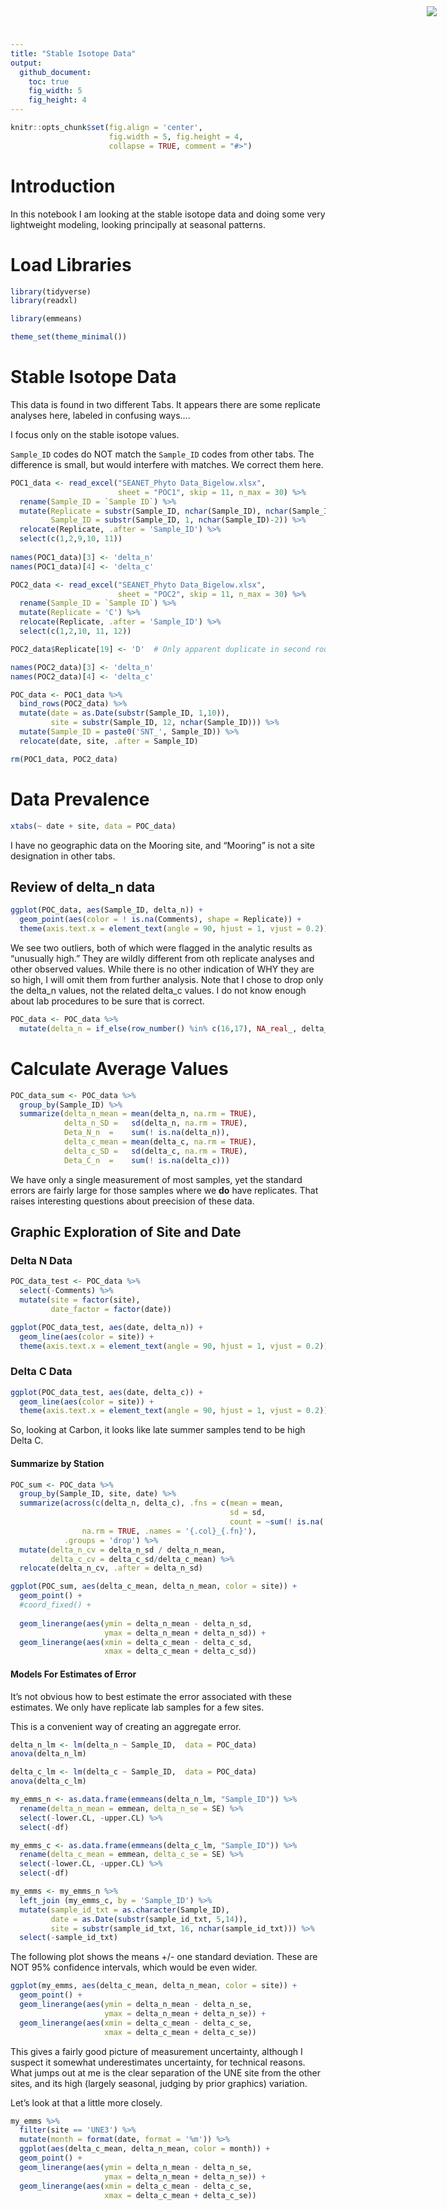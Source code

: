 ```yaml
---
title: "Stable Isotope Data"
output:
  github_document:
    toc: true
    fig_width: 5
    fig_height: 4
---
```

<img
    src="https://www.cascobayestuary.org/wp-content/uploads/2014/04/logo_sm.jpg"
    style="position:absolute;top:10px;right:50px;" />

```r
knitr::opts_chunk$set(fig.align = 'center',
                      fig.width = 5, fig.height = 4,
                      collapse = TRUE, comment = "#>")
```

# Introduction
In this notebook I am looking at the stable isotope data and doing some very 
lightweight modeling, looking principally at seasonal patterns. 

# Load Libraries
```r
library(tidyverse)
library(readxl)

library(emmeans)

theme_set(theme_minimal())
```

# Stable Isotope Data
This data is found in two different Tabs.  It appears there are some replicate 
analyses here, labeled in confusing ways....

I focus only on the stable isotope values.

`Sample_ID` codes do NOT match the `Sample_ID` codes from other tabs.  The 
difference is small, but would interfere with matches.  We correct them here.

```r
POC1_data <- read_excel("SEANET_Phyto Data_Bigelow.xlsx", 
                        sheet = "POC1", skip = 11, n_max = 30) %>%
  rename(Sample_ID = `Sample ID`) %>%
  mutate(Replicate = substr(Sample_ID, nchar(Sample_ID), nchar(Sample_ID)),
         Sample_ID = substr(Sample_ID, 1, nchar(Sample_ID)-2)) %>%
  relocate(Replicate, .after = 'Sample_ID') %>%
  select(c(1,2,9,10, 11))
  
names(POC1_data)[3] <- 'delta_n'
names(POC1_data)[4] <- 'delta_c'
```

```r
POC2_data <- read_excel("SEANET_Phyto Data_Bigelow.xlsx", 
                        sheet = "POC2", skip = 11, n_max = 30) %>%
  rename(Sample_ID = `Sample ID`) %>%
  mutate(Replicate = 'C') %>%
  relocate(Replicate, .after = 'Sample_ID') %>%
  select(c(1,2,10, 11, 12))

POC2_data$Replicate[19] <- 'D'  # Only apparent duplicate in second round of analysis

names(POC2_data)[3] <- 'delta_n'
names(POC2_data)[4] <- 'delta_c'
```

```r
POC_data <- POC1_data %>%
  bind_rows(POC2_data) %>%
  mutate(date = as.Date(substr(Sample_ID, 1,10)),
         site = substr(Sample_ID, 12, nchar(Sample_ID))) %>%
  mutate(Sample_ID = paste0('SNT_', Sample_ID)) %>%
  relocate(date, site, .after = Sample_ID)

```

```r
rm(POC1_data, POC2_data)
```

# Data Prevalence
```r
xtabs(~ date + site, data = POC_data)
```

I have no geographic data on the Mooring site, and "Mooring" is not 
a site designation in other tabs.

## Review of delta_n data
```r
ggplot(POC_data, aes(Sample_ID, delta_n)) +
  geom_point(aes(color = ! is.na(Comments), shape = Replicate)) +
  theme(axis.text.x = element_text(angle = 90, hjust = 1, vjust = 0.2))
```

We see  two outliers, both of which were flagged in the analytic results as 
"unusually high." They are wildly different from oth replicate analyses and
other observed values.  While there is no other indication of WHY they are so
high, I will omit them from further analysis. Note that I chose to drop only the
delta_n values, not the related delta_c values.  I do not know enough about lab
procedures to be sure that is correct.

```r
POC_data <- POC_data %>%
  mutate(delta_n = if_else(row_number() %in% c(16,17), NA_real_, delta_n))
```

# Calculate Average Values
```r
POC_data_sum <- POC_data %>%
  group_by(Sample_ID) %>%
  summarize(delta_n_mean = mean(delta_n, na.rm = TRUE),
            delta_n_SD =   sd(delta_n, na.rm = TRUE),
            Deta_N_n  =    sum(! is.na(delta_n)),
            delta_c_mean = mean(delta_c, na.rm = TRUE),
            delta_c_SD =   sd(delta_c, na.rm = TRUE),
            Deta_C_n  =    sum(! is.na(delta_c)))
```

We have only a single measurement of most samples, yet the standard errors are 
fairly large for those samples where we **do** have replicates. That raises 
interesting questions about preecision of these data.

## Graphic Exploration of Site and Date
### Delta N Data
```r
POC_data_test <- POC_data %>%
  select(-Comments) %>%
  mutate(site = factor(site),
         date_factor = factor(date))
```

```r
ggplot(POC_data_test, aes(date, delta_n)) +
  geom_line(aes(color = site)) +
  theme(axis.text.x = element_text(angle = 90, hjust = 1, vjust = 0.2))
```

### Delta C Data
```r
ggplot(POC_data_test, aes(date, delta_c)) +
  geom_line(aes(color = site)) +
  theme(axis.text.x = element_text(angle = 90, hjust = 1, vjust = 0.2))
```

So, looking at Carbon, it looks like late summer samples tend to be high 
Delta C.

#### Summarize by Station
```r
POC_sum <- POC_data %>%
  group_by(Sample_ID, site, date) %>%
  summarize(across(c(delta_n, delta_c), .fns = c(mean = mean, 
                                                 sd = sd,
                                                 count = ~sum(! is.na(.))), 
                na.rm = TRUE, .names = '{.col}_{.fn}'),
            .groups = 'drop') %>%
  mutate(delta_n_cv = delta_n_sd / delta_n_mean,
         delta_c_cv = delta_c_sd/delta_c_mean) %>%
  relocate(delta_n_cv, .after = delta_n_sd)
```

```r
ggplot(POC_sum, aes(delta_c_mean, delta_n_mean, color = site)) +
  geom_point() + 
  #coord_fixed() +
  
  geom_linerange(aes(ymin = delta_n_mean - delta_n_sd, 
                     ymax = delta_n_mean + delta_n_sd)) +
  geom_linerange(aes(xmin = delta_c_mean - delta_c_sd, 
                     xmax = delta_c_mean + delta_c_sd))
```

#### Models For Estimates of Error
It's not obvious how to best estimate the error associated with these estimates.
We only have replicate lab samples for a few sites. 

This is a convenient way of creating an aggregate error.
```r
delta_n_lm <- lm(delta_n ~ Sample_ID,  data = POC_data)
anova(delta_n_lm)

delta_c_lm <- lm(delta_c ~ Sample_ID,  data = POC_data)
anova(delta_c_lm)
```
```r
my_emms_n <- as.data.frame(emmeans(delta_n_lm, "Sample_ID")) %>%
  rename(delta_n_mean = emmean, delta_n_se = SE) %>%
  select(-lower.CL, -upper.CL) %>%
  select(-df)

my_emms_c <- as.data.frame(emmeans(delta_c_lm, "Sample_ID")) %>%
  rename(delta_c_mean = emmean, delta_c_se = SE) %>%
  select(-lower.CL, -upper.CL) %>%
  select(-df)

my_emms <- my_emms_n %>% 
  left_join (my_emms_c, by = 'Sample_ID') %>%
  mutate(sample_id_txt = as.character(Sample_ID),
         date = as.Date(substr(sample_id_txt, 5,14)),
         site = substr(sample_id_txt, 16, nchar(sample_id_txt))) %>%
  select(-sample_id_txt)
```

The following plot shows the means +/- one standard deviation.  These are NOT
95% confidence intervals, which would be even wider.
```r
ggplot(my_emms, aes(delta_c_mean, delta_n_mean, color = site)) +
  geom_point() +
  geom_linerange(aes(ymin = delta_n_mean - delta_n_se, 
                     ymax = delta_n_mean + delta_n_se)) +
  geom_linerange(aes(xmin = delta_c_mean - delta_c_se, 
                     xmax = delta_c_mean + delta_c_se))
```


This gives a fairly good picture of measurement uncertainty, although I suspect
it somewhat underestimates uncertainty, for technical reasons.  What jumps out
at me is the clear separation of the UNE site from the other sites, and its 
high (largely seasonal, judging by prior graphics) variation. 

Let's look at that a little more closely.
```r
my_emms %>%
  filter(site == 'UNE3') %>%
  mutate(month = format(date, format = '%m')) %>%
  ggplot(aes(delta_c_mean, delta_n_mean, color = month)) +
  geom_point() +
  geom_linerange(aes(ymin = delta_n_mean - delta_n_se, 
                     ymax = delta_n_mean + delta_n_se)) +
  geom_linerange(aes(xmin = delta_c_mean - delta_c_se, 
                     xmax = delta_c_mean + delta_c_se))
```

